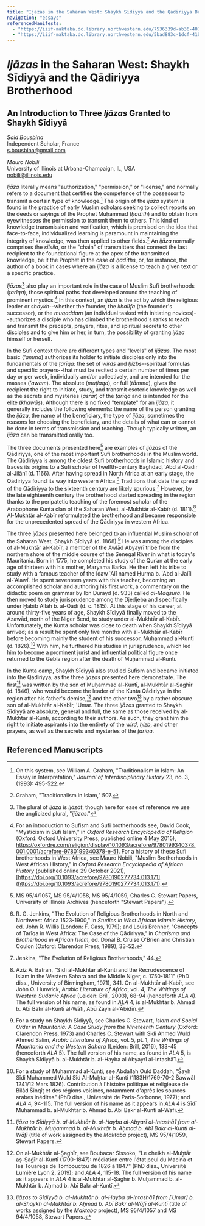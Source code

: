 ```yaml
---
title: "Ijazas in the Saharan West: Shaykh Sidiyya and the Qadiriyya Brotherhood"
navigation: "essays"
referencedManifests:
  - "https://iiif-maktaba.dc.library.northwestern.edu/7536339d-ab36-4079-a206-2d46f78053dc.json"
  - "https://iiif-maktaba.dc.library.northwestern.edu/5bad883c-1dcf-41b9-8d07-4010ea62ad1f.json"
---
```


# _Ijāzas_ in the Saharan West: Shaykh Sīdiyyā and the Qādiriyya Brotherhood

## An Introduction to Three _Ijāzas_ Granted to Shaykh Sīdiyyā

_Said Bousbina_  
Independent Scholar, France  
s.bousbina@gmail.com

_Mauro Nobili_  
University of Illinois at Urbana-Champaign, IL, USA  
nobili@illinois.edu

_Ijāza_ literally means "authorization," "permission," or "license," and normally refers to a document that certifies the competence of the possessor to transmit a certain type of knowledge.[^1] The origin of the _ijāza_ system is found in the practice of early Muslim scholars seeking to collect reports on the deeds or sayings of the Prophet Muḥammad (_ḥadīth_) and to obtain from eyewitnesses the permission to transmit them to others. This kind of knowledge transmission and verification, which is premised on the idea that face-to-face, individualized learning is paramount in maintaining the integrity of knowledge, was then applied to other fields.[^2] An _ijāza_ normally comprises the _silsila_, or the "chain" of transmitters that connect the last recipient to the foundational figure at the apex of the transmitted knowledge, be it the Prophet in the case of _ḥadīths_, or, for instance, the author of a book in cases where an _ijāza_ is a license to teach a given text or a specific practice.

*Ijāza*s[^3] also play an important role in the case of Muslim Sufi brotherhoods (_ṭarīqa_), those spiritual paths that developed around the teaching of prominent mystics.[^4] In this context, an _ijāza_ is the act by which the religious leader or _shaykh_--whether the founder, the _khalīfa_ (the founder's successor), or the _muqaddam_ (an individual tasked with initiating novices)--authorizes a disciple who has climbed the brotherhood's ranks to teach and transmit the precepts, prayers, rites, and spiritual secrets to other disciples and to give him or her, in turn, the possibility of granting _ijāza_ himself or herself.

In the Sufi context there are different types and "levels" of _ijāzas_. The most basic (_'āmma_) authorizes its holder to initiate disciples only into the fundamentals of the _ṭarīqa_: the set of _wirds_ and _ḥizbs_--spiritual formulas and specific prayers--that must be recited a certain number of times per day or per week, individually and/or collectively, and are intended for the masses (_'awam_). The absolute (_muṭlaqa_), or full (_tāmma_), gives the recipient the right to initiate, study, and transmit esoteric knowledge as well as the secrets and mysteries (_asrār_) of the _ṭarīqa_ and is intended for the elite (_khawāṣ_). Although there is no fixed "template" for an _ijāza_, it generally includes the following elements: the name of the person granting the _ijāza_, the name of the beneficiary, the type of _ijāza_, sometimes the reasons for choosing the beneficiary, and the details of what can or cannot be done in terms of transmission and teaching. Though typically written, an _ijāza_ can be transmitted orally too.

The three documents presented here[^5] are examples of _ijāzas_ of the Qādiriyya, one of the most important Sufi brotherhoods in the Muslim world. The Qādiriyya is among the oldest Sufi brotherhoods in Islamic history and traces its origins to a Sufi scholar of twelfth-century Baghdad, ʿAbd al-Qādir al-Jilānī (d. 1166). After having spread in North Africa at an early stage, the Qādiriyya found its way into western Africa.[^6] Traditions that date the spread of the Qādiriyya to the sixteenth century are likely spurious.[^7] However, by the late eighteenth century the brotherhood started spreading in the region thanks to the peripatetic teaching of the foremost scholar of the Arabophone Kunta clan of the Saharan West, al-Mukhtār al-Kabīr (d. 1811).[^8] Al-Mukhtār al-Kabīr reformulated the brotherhood and became responsible for the unprecedented spread of the Qādiriyya in western Africa.

The three _ijāzas_ presented here belonged to an influential Muslim scholar of the Saharan West, Shaykh Sīdiyyā (d. 1868).[^9] He was among the disciples of al-Mukhtār al-Kabīr, a member of the Awlād Abyayrī tribe from the northern shore of the middle course of the Senegal River in what is today's Mauritania. Born in 1775, he completed his study of the Qurʾan at the early age of thirteen with his mother, Maryama Barka. He then left his tribe to study with a famous teacher of the Idaw ʿAlī named Ḥurma b. ʿAbd al-Jalīl al-ʿAlawī. He spent seventeen years with this teacher, becoming an accomplished scholar and authoring his first work, a commentary on the didactic poem on grammar by Ibn Durayd (d. 933) called _al-Maqṣūra_. He then moved to study jurisprudence among the Djedjeba and specifically under Ḥabīb Allāh b. al-Qāḍī (d. c. 1815). At this stage of his career, at around thirty-five years of age, Shaykh Sīdiyyā finally moved to the Azawād, north of the Niger Bend, to study under al-Mukhtār al-Kabīr. Unfortunately, the Kunta scholar was close to death when Shaykh Sīdiyyā arrived; as a result he spent only five months with al-Mukhtār al-Kabīr before becoming mainly the student of his successor, Muḥammad al-Kuntī (d. 1826).[^10] With him, he furthered his studies in jurisprudence, which led him to become a prominent jurist and influential political figure once returned to the Gebla region after the death of Muḥammad al-Kuntī.

In the Kunta camp, Shaykh Sīdiyyā also studied Sufism and became initiated into the Qādiriyya, as the three _ijāzas_ presented here demonstrate. The first[^11] was written by the son of Muḥammad al-Kuntī, al-Mukhtār al-Ṣaghīr (d. 1846), who would become the leader of the Kunta Qādiriyya in the region after his father's demise,[^12] and the other two[^13] by a rather obscure son of al-Mukhtār al-Kabīr, 'Umar. The three _ijāzas_ granted to Shaykh Sīdiyyā are absolute, general and full, the same as those received by al-Mukhtār al-Kuntī, according to their authors. As such, they grant him the right to initiate aspirants into the entirety of the _wird_, _ḥizb_, and other prayers, as well as the secrets and mysteries of the _ṭarīqa_.

[^1]: On this system, see William A. Graham, "Traditionalism in Islam: An Essay in Interpretation," _Journal of Interdisciplinary History_ 23, no. 3, (1993): 495-522.
[^2]: Graham, "Traditionalism in Islam," 507.
[^3]: The plural of _ijāza_ is _ijāzāt_, though here for ease of reference we use the anglicized plural, "_ijāzas_."
[^4]: For an introduction to Sufism and Sufi brotherhoods see, David Cook, "Mysticism in Sufi Islam," in _Oxford Research Encyclopedia of Religion_ (Oxford: Oxford University Press, published online 4 May 2015), https://oxfordre.com/religion/display/10.1093/acrefore/9780199340378.001.0001/acrefore-9780199340378-e-51. For a history of these Sufi brotherhoods in West Africa, see Mauro Nobili, "Muslim Brotherhoods in West African History," in _Oxford Research Encyclopedia of African History_ (published online 29 October 2021), [https://doi.org/10.1093/acrefore/9780190277734.013.171](https://doi.org/10.1093/acrefore/9780190277734.013.171).
[^5]: MS 95/4/1057, MS 95/4/1058, MS 95/4/1059, Charles C. Stewart Papers, University of Illinois Archives (henceforth "Stewart Papers").
[^6]: R. G. Jenkins, "The Evolution of Religious Brotherhoods in North and Northwest Africa 1523-1900," in _Studies in West African Islamic History_, ed. John R. Willis (London: F. Cass, 1979); and Louis Brenner, "Concepts of Ṭarīqa in West Africa: The Case of the Qādiriyya," in _Charisma and Brotherhood in African Islam_, ed. Donal B. Cruise O'Brien and Christian Coulon (Oxford: Clarendon Press, 1989), 33-52.
[^7]: Jenkins, "The Evolution of Religious Brotherhoods," 44.
[^8]: Aziz A. Batran, "Sīdī al-Mukhtār al-Kuntī and the Recrudescence of Islam in the Western Sahara and the Middle Niger, c. 1750-1811" (PhD diss., University of Birmingham, 1971), 341. On al-Mukhtār al-Kabīr, see John O. Hunwick, _Arabic Literature of Africa_, vol. 4, _The Writings of Western Sudanic Africa_ (Leiden: Brill, 2003), 68-94 (henceforth _ALA_ 4). The full version of his name, as found in _ALA_ 4, is al-Mukhtār b. Aḥmad b. Abī Bakr al-Kuntī al-Wāfi, Abū Zayn al-ʿĀbidīn.
[^9]: For a study on Shaykh Sīdiyyā, see Charles C. Stewart, _Islam and Social Order in Mauritania: A Case Study from the Nineteenth Century_ (Oxford: Clarendon Press, 1973) and Charles C. Stewart with Sidi Ahmed Wuld Ahmed Salim, _Arabic Literature of Africa,_ vol. 5, pt. 1, _The Writings of Mauritania and the Western Sahara_ (Leiden: Brill, 2016), 133-45  (henceforth _ALA_ 5). The full version of his name, as found in _ALA_ 5, is Shaykh Sīdiyyā b. al-Mukhtār b. al-Hayba al Abyayrī al-Intashāʾī.
[^10]: For a study of Muḥammad al-Kuntī, see Abdallah Ould Daddah, "Šayh Sîdi Muhammed Wuld Sîd Al-Muḫtar al-Kunti (1183H/1769-70-2 Šawwâl 1241/12 Mars 1826). Contribution à l'histoire politique et religieuse de Bilâd Šinqîṭ et des régions voisines, notamment d'après les sources arabes inédites" (PhD diss., Université de Paris-Sorbonne, 1977); and _ALA_ 4, 94-115. The full version of his name as it appears in _ALA_ 4 is Sīdī Muḥammad b. al-Mukhtār b. Aḥmad b. Abī Bakr al-Kunti al-Wāfī.
[^11]: _Ijāza to Sīdiyyā b. al-Mukhtār b. al-Hayba al-Abyarī al-Intashāʾī  from al-Mukhtār b. Muḥammad b. al-Mukhtār b. Aḥmad b. Abī Bakr al-Kunti al-Wāfi_ (title of work assigned by the _Maktaba_ project), MS 95/4/1059, Stewart Papers.
[^12]: On al-Mukhtār al-Ṣaghīr, see Boubacar Sissoko, "Le cheikh al-Muḫtār aṣ-Ṣaġīr al-Kuntī (1790-1847): médiation entre l'état peul du Macina et les Touaregs de Tombouctou de 1826 à 1847" (PhD diss., Université Lumière Lyon 2, 2019); and _ALA_ 4, 115-18. The full version of his name as it appears in _ALA_ 4 is al-Mukhtār al-Ṣaghīr b. Muḥammad b. al-Mukhtār b. Aḥmad b. Abī Bakr al-Kuntī.
[^13]: _Ijāzas to Sīdiyyā b. al-Mukhtār b. al-Hayba al-Intashāʾī from \[ʿUmar\] b. al-Shaykh al-Mukhtār b. Aḥmad b. Abī Bakr al-Wāfī al-Kuntī_  (title of works assigned by the _Maktaba_ project), MS 95/4/1057 and MS 94/4/1058, Stewart Papers.

## Referenced Manuscripts

<ReferencedItems />
